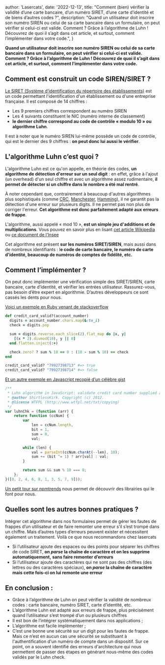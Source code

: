 

  author: 'Lasercats',
  date: '2022-12-13',
  title: "Comment (bien) vérifier la validité d’une carte bancaire, d’un numéro SIRET, d’une carte d’identité et de biens d’autres codes ?",
  description:
    "Quand un utilisateur doit inscrire son numéro SIREN ou celui de sa carte bancaire dans un formulaire, on peut vérifier si celui-ci est valide. Comment ? Grâce à l’algorithme de Luhn ! Découvrez de quoi il s’agit dans cet article, et surtout, comment l’implémenter dans votre code.",
}


******************************************Quand un utilisateur doit inscrire son numéro SIREN ou celui de sa carte bancaire dans un formulaire, on peut vérifier si celui-ci est valide. Comment ? Grâce à l’algorithme de Luhn ! Découvrez de quoi il s’agit dans cet article, et surtout, comment l’implémenter dans votre code.******************************************

## Comment est construit un code SIREN/SIRET ?

[Le SIRET (Système d’identification du répertoire des établissements)](https://fr.wikipedia.org/wiki/Syst%C3%A8me_d%27identification_du_r%C3%A9pertoire_des_%C3%A9tablissements) est un code permettant l'identification d'un établissement ou d'une entreprise française. Il est composé de 14 chiffres :

- Les 9 premiers chiffres correspondent au numéro SIREN
- Les 4 suivants constituent le NIC (numéro interne de classement)
- **le dernier chiffre correspond au code de contrôle « modulo 10 » ou algorithme Luhn**.

Il est à noter que le numéro SIREN lui-même possède un code de contrôle, qui est le dernier des 9 chiffres : **on peut donc lui aussi le vérifier**.

## L'algorithme Luhn c’est quoi ?

L'algorithme Luhn est ce qu'on appelle, en théorie des codes, **un algorithme de détection d'erreur sur un seul digit** : en effet, grâce à l'ajout (un overhead) d'un seul chiffre et avec un algorithme assez rudimentaire, **il permet de détecter si un chiffre dans le nombre a été mal rentré**.

À noter cependant que, contrairement à beaucoup d'autres algorithmes plus sophistiqués (comme [CRC](https://fr.wikipedia.org/wiki/Contr%C3%B4le_de_redondance_cyclique), [Manchester](https://fr.wikipedia.org/wiki/Codage_Manchester), [Hamming](https://fr.wikipedia.org/wiki/Code_de_Hamming)), il ne garantit pas la détection d'une erreur sur plusieurs digits. Il ne permet pas non plus de corriger l'erreur. **Cet algorithme est donc parfaitement adapté aux erreurs de frappe**.

L'algorithme, aussi appelé « mod 10 », **est un simple jeu d'additions et de multiplications**. Vous pouvez en savoir plus en lisant [cet article Wikipedia](https://fr.wikipedia.org/wiki/Formule_de_Luhn#Explications_informelles) ou [ce document de l’Insee](https://www.sirene.fr/static-resources/doc/lettres/lettre-16-novembre-2013.pdf)

Cet algorithme est présent **sur les numéros SIRET/SIREN**, mais aussi dans de nombreux identifiants : l**e code de carte bancaire, le numéro de carte d'identité, beaucoup de numéros de comptes de fidélité, etc.**

## Comment l’implémenter ?

On peut donc implémenter une vérification simple des SIRET/SIREN, carte bancaire, carte d’identité, et vérifier les entrées utilisateur. Rassurez-vous, pas besoin d’être expert en algorithmie. D’autres développeurs ce sont cassés les dents pour nous.

[Voici un exemple en Ruby venant de stackoverflow](https://stackoverflow.com/questions/9188360/implementing-the-luhn-algorithm-in-ruby)

```ruby
def credit_card_valid?(account_number)
  digits = account_number.chars.map(&:to_i)
  check = digits.pop

  sum = digits.reverse.each_slice(2).flat_map do |x, y|
    [(x * 2).divmod(10), y || 0]
  end.flatten.inject(:+)

  check.zero? ? sum % 10 == 0 : (10 - sum % 10) == check
end

credit_card_valid? "79927398713" #=> true
credit_card_valid? "79927398714" #=> false
```

[Et un autre exemple en Javascript recopié d’un célèbre gist](https://gist.github.com/ShirtlessKirk/2134376)

```js
/**
 * Luhn algorithm in JavaScript: validate credit card number supplied as string of numbers
 * @author ShirtlessKirk. Copyright (c) 2012.
 * @license WTFPL (http://www.wtfpl.net/txt/copying)
 */
var luhnChk = (function (arr) {
    return function (ccNum) {
        var 
            len = ccNum.length,
            bit = 1,
            sum = 0,
            val;

        while (len) {
            val = parseInt(ccNum.charAt(--len), 10);
            sum += (bit ^= 1) ? arr[val] : val;
        }

        return sum && sum % 10 === 0;
    };
}([0, 2, 4, 6, 8, 1, 3, 5, 7, 9]));
```

[Un petit tour sur npmtrends](https://npmtrends.com/fast-luhn-vs-luhn-vs-luhn-alg-vs-luhn-js*) nous permet de découvrir des librairies qui le font pour nous.

## Quelles sont les autres bonnes pratiques ?

Intégrer cet algorithme dans nos formulaires permet de gérer les fautes de frappes d’un utilisateur et de faire remonter une erreur s’il s’est trompé dans un chiffre. Mais d’autres types d’erreurs peuvent exister et nécessitent également un traitement. Voilà ce que nous recommandons chez lasercats

- Si l’utilisateur ajoute des espaces ou des points pour séparer les chiffres de code SIRET, **on *parse* la chaîne de caractère et on les supprime automatiquement,** ************************************************************sans faire remonter d’erreurs************************************************************
- Si l’utilisateur ajoute des caractères qui ne sont pas des chiffres (des lettres ou des caractères spéciaux),  **on *parse* la chaîne de caractère mais cette fois-ci on lui remonte une erreur**

## En conclusion :

- Grâce à l’algorithme de Luhn on peut vérifier la validité de nombreux codes : carte bancaire, numéro SIRET, carte d’identité, etc.
- L’algorithme Luhn est adapté aux erreurs de frappe, plus précisément quand l’utilisateur s’est trompé d’un ou plusieurs chiffres
- Il est bon de l’intégrer systématiquement dans nos applications ;
- L’algorithme est facile implémenter ;
- C’est une bonne une sécurité sur un digit pour les fautes de frappe. Mais ce n’est en aucun cas une sécurité se substituant à l'authentification d'un numéro de compte dans un dispositif. Sur ce point, on a souvent identifié des erreurs d'architecture qui nous permettent de passer des étapes en générant nous-même des codes validés par le Luhn check.
